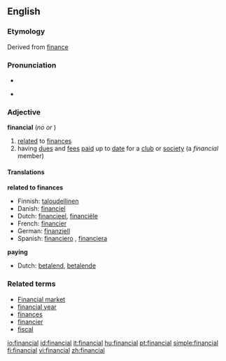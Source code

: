 ==English==

===Etymology===
Derived from [[finance]]

===Pronunciation===
*{{audio|en-us-financial.ogg|Audio (US)}}

*{{IPA|/faɪˈnænʃəl/}}

===Adjective===
'''financial'''  (''no'' {{compar}} ''or'' {{superl}})

# [[relate]]d to [[finance]]s
# having [[due]]s and [[fee]]s [[paid]] up to [[date]] for a [[club]] or [[society]] (a ''financial'' member)

====Translations====
'''related to finances'''
*Finnish: [[taloudellinen]]
*Danish: [[financiel]]
*Dutch: [[financieel]], [[financiële]]
*French: [[financier]]
*German: [[finanziell]]
*Spanish: [[financiero]] {{m}}, [[financiera]] {{f}}

'''paying'''
*Dutch: [[betalend]], [[betalende]]

===Related terms===
*[[Financial market]]
*[[financial year]]
*[[finances]]
*[[financier]]
*[[fiscal]]

[[io:financial]]
[[id:financial]]
[[it:financial]]
[[hu:financial]]
[[pt:financial]]
[[simple:financial]]
[[fi:financial]]
[[vi:financial]]
[[zh:financial]]